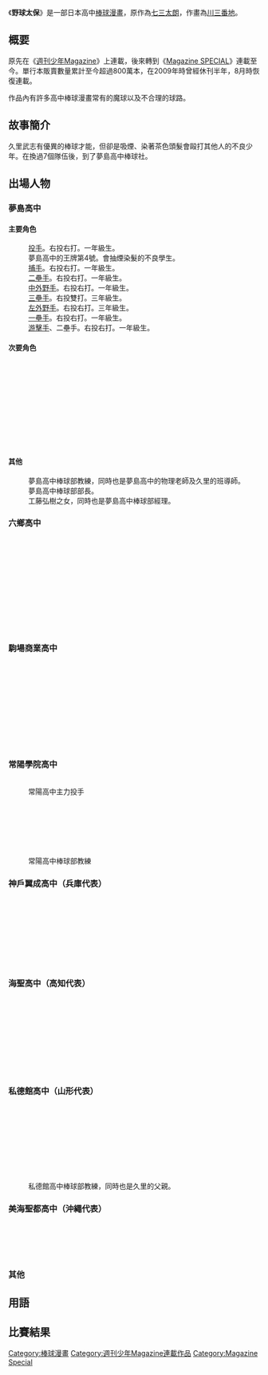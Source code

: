 {{Unfinished}}
{{Infobox animanga/Headerofja
|title= 野球太保
|image= 
|size= 
|caption= 
|japanese= Dreams
|english= Dreams
|kana= ドリームス
|romaji= Dorīmusu
|genre= [[棒球|棒球]]
}}
{{Infobox animanga/Manga
|標題= 
|作者= [[七三太朗|七三太朗]]
|作畫= [[川三番地|川三番地]]
|出版社= {{Flagicon|Japan}} [[講談社|講談社]]<br/>{{Flagicon|Taiwan}} [[東立出版社|東立出版社]]
|其他出版社= 
|連載雜誌= [[週刊少年Magazine|週刊少年Magazine]]<br/>[[Magazine_SPECIAL|Magazine SPECIAL]]
|label= 
|發售日= 
|開始= 1996年
|結束= 2017年2月17日
|冊數= 全71卷
|話數= 
|其他= 
}}
{{Infobox animanga/Footerofja}}
{{漫畫}}
《'''野球太保'''》是一部日本高中[[棒球漫畫|棒球漫畫]]，原作為[[七三太朗|七三太朗]]，作畫為[[川三番地|川三番地]]。

== 概要 ==
原先在《[[週刊少年Magazine|週刊少年Magazine]]》上連載，後來轉到《[[Magazine_SPECIAL|Magazine SPECIAL]]》連載至今。單行本販賣數量累計至今超過800萬本，在2009年時曾經休刊半年，8月時恢復連載。

作品內有許多高中棒球漫畫常有的魔球以及不合理的球路。

== 故事簡介 ==
久里武志有優異的棒球才能，但卻是吸煙、染著茶色頭髮會毆打其他人的不良少年。在換過7個隊伍後，到了夢島高中棒球社。

== 出場人物 ==
=== 夢島高中 ===
==== 主要角色 ====
; {{nihongo|久里武志|久里 武志（くり たけし）}}
: [[投手|投手]]。右投右打。一年級生。
: 夢島高中的王牌第4號。會抽煙染髮的不良學生。
; {{nihongo|百瀨朝夫|百瀬 朝夫（ももせ あさお）}}
: [[捕手|捕手]]。右投右打。一年級生。
; {{nihongo|小川耕三|小川 耕三（おがわ こうぞう）}}
: [[二壘手|二壘手]]。右投右打。一年級生。
; {{nihongo|赤倉太|赤倉 太（あかくら ふとし）}}
: [[中外野手|中外野手]]。右投右打。一年級生。
; {{nihongo|大和田勝良|大和田 勝良（おおわだ かつよし）}}
: [[三壘手|三壘手]]。右投雙打。三年級生。
; {{nihongo|熊野春雄|熊野 春雄（くまの はるお）}}
: [[左外野手|左外野手]]。右投右打。三年級生。
; {{nihongo|大村行秀|大村 行秀（おおむら ゆきひで）}}
: [[一壘手|一壘手]]。右投右打。一年級生。
; {{nihongo|河地大介|河地 大介（かわち だいすけ）}}
: [[游擊手|游擊手]]、二壘手。右投右打。一年級生。

==== 次要角色 ====
; {{nihongo|鈴木|鈴木（すずき）}}
; {{nihongo|加山|加山（かやま）}}
; {{nihongo|吉田|吉田（よしだ）}}
; {{nihongo|宮島|宮島（みやじま）}}
; {{nihongo|櫻井祐一|桜井 祐一（さくらい ゆういち）}}
; {{nihongo|伝田|伝田（でんだ）}}
; {{nihongo|中村|中村（なかむら）}}
; {{nihongo|藤本|藤本（ふじもと）}}
; {{nihongo|鯉渕|鯉渕（こいぶち）}}
; {{nihongo|上水流|上水流（かみずる）}}
; {{nihongo|光永|光永（みつなが）}}

==== 其他 ====
; {{nihongo|工藤弘樹|工藤 弘樹（くどう ひろき）}}
: 夢島高中棒球部教練，同時也是夢島高中的物理老師及久里的班導師。
; {{nihongo|山華文博|山華 文博（やまはな ふみひろ）}}
: 夢島高中棒球部部長。
; {{nihongo|工藤夏|工藤 夏（くどう なつ）}}
: 工藤弘樹之女，同時也是夢島高中棒球部經理。

=== 六鄉高中 ===
; {{nihongo|小澤|小沢（おざわ）}}
; {{nihongo|三輪|三輪（みわ）}}
; {{nihongo|土本|土本（つちもと）}}
; {{nihongo|稻葉|稲葉（いなば）}}
; {{nihongo|市村|市村（いちむら）}}
; {{nihongo|平野|平野（ひらの）}}
; {{nihongo|滿留|満留（みつどめ）}}
; {{nihongo|牧野|牧野（まきの）}}
; {{nihongo|西島|西島（にしじま）}}
; {{nihongo|太田|太田（おおた）}}
; {{nihongo|藤岡|藤岡（ふじおか）}}
; {{nihongo|水谷|水谷（みずたに）}}

=== 駒場商業高中 ===
; {{nihongo|吉永|吉永（よしなが）}}
; {{nihongo|水谷|水谷（みずたに）}}
; {{nihongo|華原|華原（かはら）}}
; {{nihongo|立川|立川（たちかわ）}}
; {{nihongo|安岡|安岡（やすおか）}}
; {{nihongo|香西|香西（かさい）}}
; {{nihongo|渡邊|渡辺（わたなべ）}}
; {{nihongo|上松|上松（うえまつ）}}
; {{nihongo|伊岡|伊岡（いおか）}}  
; {{nihongo|大井|大井（おおい）}}
; {{nihongo|菅原|菅原（すがわら）}}

=== 常陽學院高中 ===
; {{nihongo|大道春樹|大道 春樹（おおみち はるき）}}
; {{nihongo|鍋島|鍋島（なべしま）}}
: 常陽高中主力投手
; {{nihongo|玉木|玉木（たまき）}}
; {{nihongo|黑石|黒石（くろいし）}}
; {{nihongo|山野|山野（やまの）}}
; {{nihongo|森本|森本（もりもと）}}
; {{nihongo|須藤|須藤（すどう）}}
; {{nihongo|松原|松原（まつばら）}}
; {{nihongo|福田|福田（ふくだ）}}
; {{nihongo|麥島|麦島（むぎしま）}}
: 常陽高中棒球部教練

=== 神戶翼成高中（兵庫代表） ===
; {{nihongo|生田庸兵|生田 庸兵（いくた ようへい）}}
; {{nihongo|最上|最上（もがみ）}}
; {{nihongo|澤野|沢野（さわの）}}
; {{nihongo|鴨井|鴨井（かもい）}}
; {{nihongo|兵羽|兵羽（へいわ）}}
; {{nihongo|湯淺|湯浅（ゆあさ）}}
; {{nihongo|守屋|守屋（もりや）}}
; {{nihongo|迫沼|迫沼（さこぬま）}}
; {{nihongo|高岩|高岩（たかいわ）}}

=== 海聖高中（高知代表） ===
; {{nihongo|秋吉廣大|秋吉 広大（あきよし こうだい）}}
; {{nihongo|神保|神保（じんぽ）}}
; {{nihongo|坂上|坂上（さかがみ）}}
; {{nihongo|廣田|広田（ひろた）}}
; {{nihongo|月島|月島（つきしま）}}
; {{nihongo|水本|水本（みずもと）}}
; {{nihongo|中田|中田（なかた）}}
; {{nihongo|中谷|中谷（なかたに）}}
; {{nihongo|井上|井上（いのうえ）}}
; {{nihongo|不動|不動（ふどう）}}

=== 私德館高中（山形代表） ===
; {{nihongo|名倉的矢|名倉 的矢（なぐら まとや）}}
; {{nihongo|ハンコ・ルー|}}
; {{nihongo|元伊|元伊（もとい）}}
; {{nihongo|秋吉|秋吉（あきよし）}}
; {{nihongo|米沢|米沢（よねざわ）}}
; {{nihongo|都築|都築（つづき）}}
; {{nihongo|酒田|酒田（さかた）}}
; {{nihongo|日比|日比（ひび）}}
; {{nihongo|牧野|牧野（まきの）}}
; {{nihongo|團不二夫|団 不二夫（だん ふじお）}}
: 私德館高中棒球部教練，同時也是久里的父親。
; {{nihongo|水野|水野（みずの）}}

=== 美海聖都高中（沖繩代表） ===
; {{nihongo|首里城 きらり（しゅりじょう きらり）|}}
; {{nihongo|仁|仁（じん）}}
; {{nihongo|普天間|普天間（ふてんま）}}
; {{nihongo|喜屋武|喜屋武（きやん）}}                    
; {{nihongo|真喜志源|真喜志　源（まきし　げん）}}

=== 其他 ===
; {{nihongo|西村|西村（にしむら）}}

== 用語 ==

== 比賽結果 ==

{{DEFAULTSORT:Dreams}}
[[Category:棒球漫畫|Category:棒球漫畫]]
[[Category:週刊少年Magazine連載作品|Category:週刊少年Magazine連載作品]]
[[Category:Magazine_Special|Category:Magazine Special]]